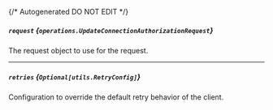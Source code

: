 {/* Autogenerated DO NOT EDIT  */}

##### `request` *{`operations.UpdateConnectionAuthorizationRequest`}*
The request object to use for the request.
<Collapsible openLabel={Labels.showProperties} closeLabel={Labels.hideProperties}>
    <UpdateConnectionAuthorizationRequest/>
</Collapsible>

---
##### `retries` *{`Optional[utils.RetryConfig]`}*
Configuration to override the default retry behavior of the client.
<Collapsible openLabel={Labels.showProperties} closeLabel={Labels.hideProperties}>
    <Retryconfig/>
</Collapsible>


